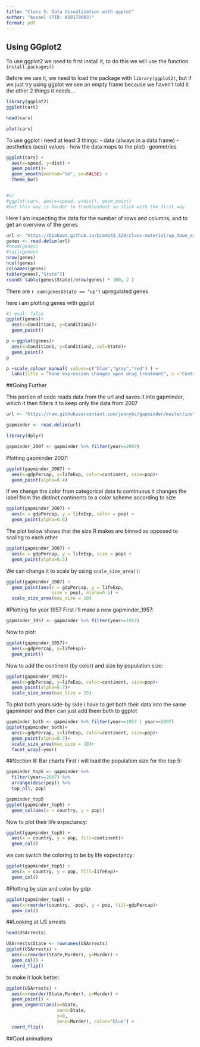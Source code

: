 ```yaml
---
title: "Class 5: Data Visualization with ggplot"
author: "Assael (PID: A10179083)"
format: pdf
---
```


## Using GGplot2
To use ggplot2 we need to first install it, to do this we will use the function `install.packages()`

Before we use it, we need to load the package with `library(ggplot2)`, but if we just try using ggplot we see an empty frame because we haven't told it the other 2 things it needs...
```r
library(ggplot2)
ggplot(cars)
```

```r
head(cars)
```

```r
plot(cars)
```

To use ggplot i need at least 3 things: 
- data (always in a data.frame) 
- aesthetics (aes() values - how the data maps to the plot)
-geometries 
```r
ggplot(cars) +
  aes(x=speed, y=dist) +
  geom_point()+
  geom_smooth(method="lm", se=FALSE) +
  theme_bw()


#or
#ggplot(cars, aes(x=speed, y=dist), geom_point)
#but this way is harder to troubleshoot so stick with the first way
```

Here I am inspecting the data for the number of rows and columns, and to get an overview of the genes
```r
url <- "https://bioboot.github.io/bimm143_S20/class-material/up_down_expression.txt"
genes <- read.delim(url)
#head(genes)
#tail(genes)
nrow(genes)
ncol(genes)
colnames(genes)
table(genes[,"State"])
round( table(genes$State)/nrow(genes) * 100, 2 )
```
There are `r sum(genes$State == "up")` upregulated genes

here i am plotting genes with ggplot
```r
#| eval: false
ggplot(genes)+
  aes(x=Condition1, y=Condition2)+
  geom_point()
```

```r
p <-ggplot(genes)+
  aes(x=Condition1, y=Condition2, col=State)+
  geom_point()
p
```
```r
p +scale_colour_manual( values=c("blue","gray","red") ) +
  labs(title = "Gene expression changes upon drug treatment", x ='Control(no drug)', y='Drug Treatment')
```

##Going Further

This portion of code reads data from the url and saves it into gapminder, which it then filters it to keep only the data from 2007
```r
url <- "https://raw.githubusercontent.com/jennybc/gapminder/master/inst/extdata/gapminder.tsv"

gapminder <- read.delim(url)

library(dplyr)

gapminder_2007 <- gapminder %>% filter(year==2007)
```
Plotting gapminder 2007:

```r
ggplot(gapminder_2007) +
  aes(x=gdpPercap, y=lifeExp, color=continent, size=pop)+
  geom_point(alpha=0.4)
```

If we change the color from categorical data to continuous it changes the label from the distinct continents to a color scheme according to size
```r
ggplot(gapminder_2007) + 
  aes(x = gdpPercap, y = lifeExp, color = pop) +
  geom_point(alpha=0.8)
```

The plot below shows that the size R makes are binned as opposed to scaling to each other
```r
ggplot(gapminder_2007) + 
  aes(x = gdpPercap, y = lifeExp, size = pop) +
  geom_point(alpha=0.5)
```

We can change it to scale by using `scale_size_area()`:
```r
ggplot(gapminder_2007) + 
  geom_point(aes(x = gdpPercap, y = lifeExp,
                 size = pop), alpha=0.5) + 
  scale_size_area(max_size = 10)
```

#Plotting for year 1957
First i'll make a new gapminder_1957:
```r
gapminder_1957 <- gapminder %>% filter(year==1957)
```

Now to plot:
```r
ggplot(gapminder_1957)+
  aes(x=gdpPercap, y=lifeExp)+
  geom_point()
```
Now to add the continent (by color) and size by population size:
```r
ggplot(gapminder_1957)+
  aes(x=gdpPercap, y=lifeExp, color=continent, size=pop)+
  geom_point(alpha=0.7)+
  scale_size_area(max_size = 15)
```

To plot both years side-by side i have to get both their data into the same gapminder and then can just add them both to ggplot
```r
gapminder_both <- gapminder %>% filter(year==1957 | year==2007)
ggplot(gapminder_both)+
  aes(x=gdpPercap, y=lifeExp, color=continent, size=pop)+
  geom_point(alpha=0.7)+
  scale_size_area(max_size = 10)+
  facet_wrap(~year)
```

##Section 8: Bar charts
First i will load the population size for the top 5:
```r
gapminder_top5 <- gapminder %>% 
  filter(year==2007) %>% 
  arrange(desc(pop)) %>% 
  top_n(5, pop)

gapminder_top5
ggplot(gapminder_top5) + 
  geom_col(aes(x = country, y = pop))
```
Now to plot their life expectancy:
```r
ggplot(gapminder_top5) + 
  aes(x = country, y = pop, fill=continent)+
  geom_col()
```
we can switch the coloring to be by life expectancy:
```r
ggplot(gapminder_top5) + 
  aes(x = country, y = pop, fill=lifeExp)+
  geom_col()
```

#Plotting by size and color by gdp:
```r
ggplot(gapminder_top5) + 
  aes(x=reorder(country, -pop), y = pop, fill=gdpPercap)+
  geom_col()
```

##Looking at US arrests
```r
head(USArrests)
```
```r
USArrests$State <- rownames(USArrests)
ggplot(USArrests) +
  aes(x=reorder(State,Murder), y=Murder) +
  geom_col() +
  coord_flip()
```
to make it look better:
```r
ggplot(USArrests) +
  aes(x=reorder(State,Murder), y=Murder) +
  geom_point() +
  geom_segment(aes(x=State, 
                   xend=State, 
                   y=0, 
                   yend=Murder), color="blue") +
  coord_flip()
```

##Cool animations

